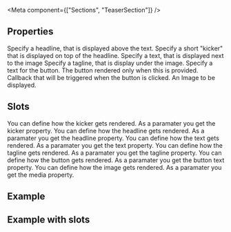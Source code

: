 
<Meta
  component={["Sections", "TeaserSection"]}
/>

## Properties

<PropsTable>
      <PropsTableRow value="headline" type="string" required>
        Specify a headline, that is displayed above the text.
      </PropsTableRow>
      <PropsTableRow value="kicker" type="string" required>
        Specify a short "kicker" that is displayed on top of the headline.
      </PropsTableRow>
      <PropsTableRow value="text" type="string" required>
        Specify a text, that is displayed next to the image
      </PropsTableRow>
      <PropsTableRow value="tagline" type="string">
        Specify a tagline, that is display under the image.
      </PropsTableRow>
      <PropsTableRow value="buttonText" type="string">
        Specify a text for the button. The button rendered only when this is provided.
      </PropsTableRow>
      <PropsTableRow value="onButtonClick()" type="function">
        Callback that will be triggered when the button is clicked.
      </PropsTableRow>
      <PropsTableRow value="media" type="Image">
        An <router-link class="ui-text-espirit" to="/components/image"> Image</router-link> to be displayed.
      </PropsTableRow>
</PropsTable>

## Slots

<SlotsTable>
  <SlotsTableRow value="kicker" prop="string">
  You can define how the kicker gets rendered.
  As a paramater you get the kicker property.
  </SlotsTableRow>
  <SlotsTableRow value="headline" prop="string">
  You can define how the headline gets rendered.
  As a paramater you get the headline property.
  </SlotsTableRow>
  <SlotsTableRow value="text" prop="string">
  You can define how the text gets rendered.
  As a paramater you get the text property.
  </SlotsTableRow>
  <SlotsTableRow value="tagline" prop="string">
  You can define how the tagline gets rendered.
  As a paramater you get the tagline property.
  </SlotsTableRow>
  <SlotsTableRow value="button" prop="string">
  You can define how the button gets rendered.
  As a paramater you get the button text property.
  </SlotsTableRow>
  <SlotsTableRow value="media" prop="ImageRef">
  You can define how the image gets rendered.
  As a paramater you get the media property.
  </SlotsTableRow>
</SlotsTable>

## Example

<ExampleLoader example="Sections/TeaserSection.tsx"/>

## Example with slots

<ExampleLoader example="Sections/TeaserSection.slots.tsx"/>
